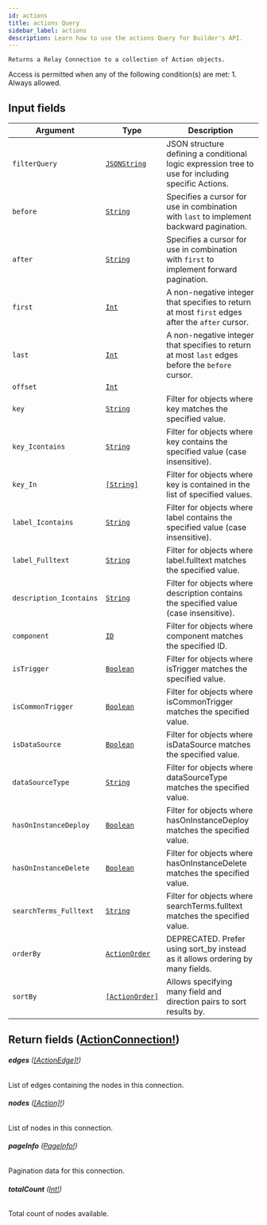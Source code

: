 ```yaml
---
id: actions
title: actions Query
sidebar_label: actions
description: Learn how to use the actions Query for Builder's API.
---
```


    Returns a Relay Connection to a collection of Action objects.

Access is permitted when any of the following condition(s) are met: 1. Always allowed.

## Input fields

| Argument                | Type                                                       | Description                                                                                        |
| ----------------------- | ---------------------------------------------------------- | -------------------------------------------------------------------------------------------------- |
| `filterQuery`           | [`JSONString`](/docs/composer/builder/api/schema/scalar/JSONString.mdx)           | JSON structure defining a conditional logic expression tree to use for including specific Actions. |
| `before`                | [`String`](/docs/composer/builder/api/schema/scalar/String.mdx)                   | Specifies a cursor for use in combination with `last` to implement backward pagination.            |
| `after`                 | [`String`](/docs/composer/builder/api/schema/scalar/String.mdx)                   | Specifies a cursor for use in combination with `first` to implement forward pagination.            |
| `first`                 | [`Int`](/docs/composer/builder/api/schema/scalar/Int.mdx)                         | A non-negative integer that specifies to return at most `first` edges after the `after` cursor.    |
| `last`                  | [`Int`](/docs/composer/builder/api/schema/scalar/Int.mdx)                         | A non-negative integer that specifies to return at most `last` edges before the `before` cursor.   |
| `offset`                | [`Int`](/docs/composer/builder/api/schema/scalar/Int.mdx)                         |                                                                                                    |
| `key`                   | [`String`](/docs/composer/builder/api/schema/scalar/String.mdx)                   | Filter for objects where key matches the specified value.                                          |
| `key_Icontains`         | [`String`](/docs/composer/builder/api/schema/scalar/String.mdx)                   | Filter for objects where key contains the specified value (case insensitive).                      |
| `key_In`                | [`[String]`](/docs/composer/builder/api/schema/scalar/String.mdx)                 | Filter for objects where key is contained in the list of specified values.                         |
| `label_Icontains`       | [`String`](/docs/composer/builder/api/schema/scalar/String.mdx)                   | Filter for objects where label contains the specified value (case insensitive).                    |
| `label_Fulltext`        | [`String`](/docs/composer/builder/api/schema/scalar/String.mdx)                   | Filter for objects where label.fulltext matches the specified value.                               |
| `description_Icontains` | [`String`](/docs/composer/builder/api/schema/scalar/String.mdx)                   | Filter for objects where description contains the specified value (case insensitive).              |
| `component`             | [`ID`](/docs/composer/builder/api/schema/scalar/ID.mdx)                           | Filter for objects where component matches the specified ID.                                       |
| `isTrigger`             | [`Boolean`](/docs/composer/builder/api/schema/scalar/Boolean.mdx)                 | Filter for objects where isTrigger matches the specified value.                                    |
| `isCommonTrigger`       | [`Boolean`](/docs/composer/builder/api/schema/scalar/Boolean.mdx)                 | Filter for objects where isCommonTrigger matches the specified value.                              |
| `isDataSource`          | [`Boolean`](/docs/composer/builder/api/schema/scalar/Boolean.mdx)                 | Filter for objects where isDataSource matches the specified value.                                 |
| `dataSourceType`        | [`String`](/docs/composer/builder/api/schema/scalar/String.mdx)                   | Filter for objects where dataSourceType matches the specified value.                               |
| `hasOnInstanceDeploy`   | [`Boolean`](/docs/composer/builder/api/schema/scalar/Boolean.mdx)                 | Filter for objects where hasOnInstanceDeploy matches the specified value.                          |
| `hasOnInstanceDelete`   | [`Boolean`](/docs/composer/builder/api/schema/scalar/Boolean.mdx)                 | Filter for objects where hasOnInstanceDelete matches the specified value.                          |
| `searchTerms_Fulltext`  | [`String`](/docs/composer/builder/api/schema/scalar/String.mdx)                   | Filter for objects where searchTerms.fulltext matches the specified value.                         |
| `orderBy`               | [`ActionOrder`](/docs/composer/builder/api/schema/input_object/ActionOrder.mdx)   | DEPRECATED. Prefer using sort_by instead as it allows ordering by many fields.                     |
| `sortBy`                | [`[ActionOrder]`](/docs/composer/builder/api/schema/input_object/ActionOrder.mdx) | Allows specifying many field and direction pairs to sort results by.                               |

## Return fields ([ActionConnection!](/docs/composer/builder/api/schema/object/ActionConnection.mdx))

###### <b>edges</b> ([[ActionEdge]!](/docs/composer/builder/api/schema/object/ActionEdge.mdx))

List of edges containing the nodes in this connection.

###### <b>nodes</b> ([[Action]!](/docs/composer/builder/api/schema/object/Action.mdx))

List of nodes in this connection.

###### <b>pageInfo</b> ([PageInfo!](/docs/composer/builder/api/schema/object/PageInfo.mdx))

Pagination data for this connection.

###### <b>totalCount</b> ([Int!](/docs/composer/builder/api/schema/scalar/Int.mdx))

Total count of nodes available.
